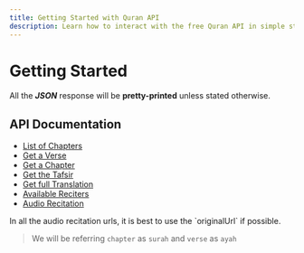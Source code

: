 ---
title: Getting Started with Quran API
description: Learn how to interact with the free Quran API in simple steps from the documentation.
---



# Getting Started

All the _**JSON**_ response will be **pretty-printed** unless stated otherwise.

## API Documentation

- [List of Chapters](/getting-started/list-of-chapters)
- [Get a Verse](/getting-started/get-a-verse)
- [Get a Chapter](/getting-started/get-a-chapter)
- [Get the Tafsir](/getting-started/get-tafsir)
- [Get full Translation](/getting-started/get-full-quran-translation)
- [Available Reciters](/getting-started/available-reciters)
- [Audio Recitation](/getting-started/audio-recitation)

<Callout type="info">
  In all the audio recitation urls, it is best to use the `originalUrl` if possible.
</Callout>

> We will be referring `chapter` as `surah` and `verse` as `ayah`